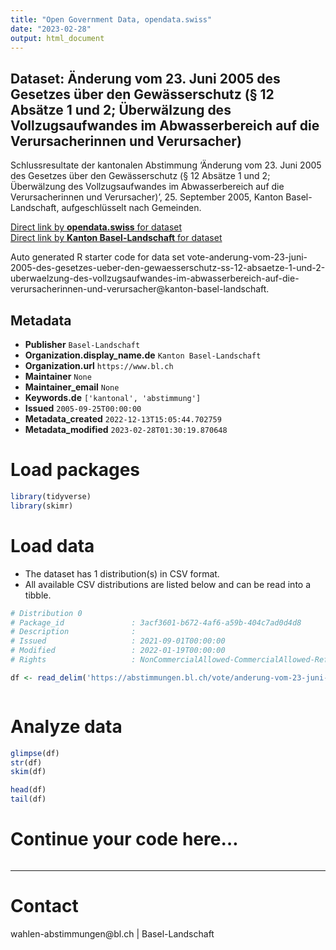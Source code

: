 ```yaml
---
title: "Open Government Data, opendata.swiss"
date: "2023-02-28"
output: html_document
---
```


## Dataset: Änderung vom 23. Juni 2005 des Gesetzes über den Gewässerschutz (§ 12 Absätze 1 und 2; Überwälzung des Vollzugsaufwandes im Abwasserbereich auf die Verursacherinnen und Verursacher)

Schlussresultate der kantonalen Abstimmung 'Änderung vom 23. Juni 2005 des Gesetzes über den Gewässerschutz (§ 12 Absätze 1 und 2; Überwälzung des Vollzugsaufwandes im Abwasserbereich auf die Verursacherinnen und Verursacher)', 25. September 2005, Kanton Basel-Landschaft, aufgeschlüsselt nach Gemeinden.

[Direct link by **opendata.swiss** for dataset](https://opendata.swiss/de/dataset/anderung-vom-23-juni-2005-des-gesetzes-uber-den-gewasserschutz-12-absatze-1-und-2-uberwalzung-d)<br>
[Direct link by **Kanton Basel-Landschaft** for dataset](https://abstimmungen.bl.ch/vote/anderung-vom-23-juni-2005-des-gesetzes-ueber-den-gewaesserschutz-ss-12-absaetze-1-und-2-uberwaelzung-des-vollzugsaufwandes-im-abwasserbereich-auf-die-verursacherinnen-und-verursacher/data)

Auto generated R starter code for data set vote-anderung-vom-23-juni-2005-des-gesetzes-ueber-den-gewaesserschutz-ss-12-absaetze-1-und-2-uberwaelzung-des-vollzugsaufwandes-im-abwasserbereich-auf-die-verursacherinnen-und-verursacher@kanton-basel-landschaft.

## Metadata

- **Publisher** `Basel-Landschaft`
- **Organization.display_name.de** `Kanton Basel-Landschaft`
- **Organization.url** `https://www.bl.ch`
- **Maintainer** `None`
- **Maintainer_email** `None`
- **Keywords.de** `['kantonal', 'abstimmung']`
- **Issued** `2005-09-25T00:00:00`
- **Metadata_created** `2022-12-13T15:05:44.702759`
- **Metadata_modified** `2023-02-28T01:30:19.870648`


# Load packages

```r

library(tidyverse)
library(skimr)

```

# Load data

-   The dataset has 1 distribution(s) in CSV format.
-   All available CSV distributions are listed below and can be read into a tibble.

```r

# Distribution 0
# Package_id               : 3acf3601-b672-4af6-a59b-404c7ad0d4d8
# Description              : 
# Issued                   : 2021-09-01T00:00:00
# Modified                 : 2022-01-19T00:00:00
# Rights                   : NonCommercialAllowed-CommercialAllowed-ReferenceRequired

df <- read_delim('https://abstimmungen.bl.ch/vote/anderung-vom-23-juni-2005-des-gesetzes-ueber-den-gewaesserschutz-ss-12-absaetze-1-und-2-uberwaelzung-des-vollzugsaufwandes-im-abwasserbereich-auf-die-verursacherinnen-und-verursacher/data-csv')



```

# Analyze data

```r

glimpse(df)
str(df)
skim(df)

head(df)
tail(df)

```

# Continue your code here...

```r

```

------------------------------------------------------------------------

# Contact

wahlen-abstimmungen@bl.ch | Basel-Landschaft

